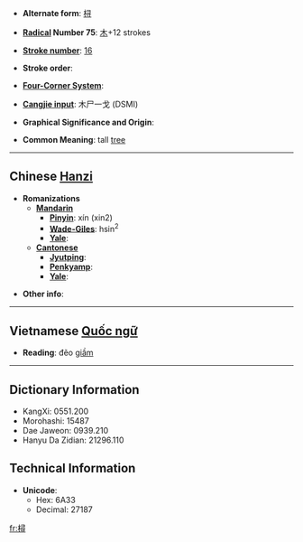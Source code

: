 * '''Alternate form''': [[桪]]

* '''[[Wiktionary:Chinese radical index| Radical]] Number 75''': [[Wiktionary:Chinese radical index 木|木]]+12 strokes

* '''[[Wiktionary:Chinese total strokes index|Stroke number]]''': [[Wiktionary:Chinese total strokes index 16|16]]

* '''Stroke order''': 

* '''[[Wiktionary:Chinese four corner index|Four-Corner System]]''': 

* '''[[Wiktionary:Chinese Cangjie index|Cangjie input]]''': 木尸一戈 (DSMI)

* '''Graphical Significance and Origin''': 

* '''Common Meaning''': tall [[tree]]

----

== Chinese [[Hanzi]] ==

* '''Romanizations'''
** '''[[Mandarin]]'''
*** '''[[Pinyin]]''': xín (xin2)
*** '''[[Wade-Giles]]''': hsin<sup>2</sup>
*** '''[[Yale]]''': 
** '''[[Cantonese]]'''
*** '''[[Jyutping]]''':
*** '''[[Penkyamp]]''': 
*** '''[[Yale]]''': 

* '''Other info''': 

----

== Vietnamese [[Quốc ngữ]] ==

* '''Reading''': đẽo [[giầm]] 

----

== Dictionary Information ==

* KangXi: 0551.200
* Morohashi: 15487
* Dae Jaweon: 0939.210
* Hanyu Da Zidian: 21296.110

== Technical Information ==

* '''Unicode''':
** Hex: 6A33
** Decimal: 27187

[[fr:樳]]